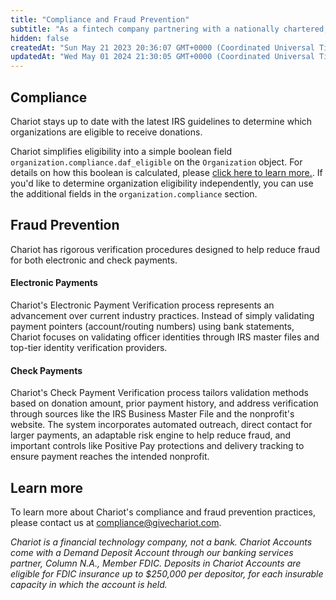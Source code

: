 ```yaml
---
title: "Compliance and Fraud Prevention"
subtitle: "As a fintech company partnering with a nationally chartered, federally regulated bank, Chariot adheres to stringent banking compliance standards, including the Bank Secrecy Act (BSA), U.S. Department of the Treasury's Anti-Money Laundering (AML) protocols, and a Customer Identification Program (CIP). Our Compliance Program aligns with industry best practices to mitigate risk and fraud. This ensures nonprofit eligibility and payment destinations are thoroughly evaluated and continuously monitored."
hidden: false
createdAt: "Sun May 21 2023 20:36:07 GMT+0000 (Coordinated Universal Time)"
updatedAt: "Wed May 01 2024 21:30:05 GMT+0000 (Coordinated Universal Time)"
---
```



## Compliance
Chariot stays up to date with the latest IRS guidelines to determine which organizations are eligible to receive donations.


Chariot simplifies eligibility into a simple boolean field `organization.compliance.daf_eligible` on the `Organization` object.
For details on how this boolean is calculated, please [click here to learn more.](https://intercom.help/givechariot/en/articles/10950166-how-does-chariot-assess-a-nonprofit-s-eligibility). If you'd like to determine organization eligibility independently,
you can use the additional fields in the `organization.compliance` section.

## Fraud Prevention
Chariot has rigorous verification procedures designed to help reduce fraud for both electronic and check payments.

#### Electronic Payments
Chariot's Electronic Payment Verification process represents an advancement over current industry practices.
Instead of simply validating payment pointers (account/routing numbers) using bank statements, Chariot focuses on validating officer
identities through IRS master files and top-tier identity verification providers.

#### Check Payments
Chariot's Check Payment Verification process tailors validation methods based on donation amount, prior payment history,
and address verification through sources like the IRS Business Master File and the nonprofit's website. The system
incorporates automated outreach, direct contact for larger payments, an adaptable risk engine to help reduce fraud,
and important controls like Positive Pay protections and delivery tracking to ensure payment reaches the intended nonprofit.

## Learn more
To learn more about Chariot's compliance and fraud prevention practices, please contact us at [compliance@givechariot.com](mailto:compliance@givechariot.com).

<Info>*Chariot is a financial technology company, not a bank. Chariot Accounts come with a Demand Deposit Account through our banking services partner, Column N.A., Member FDIC. Deposits in Chariot Accounts are eligible for FDIC insurance up to $250,000 per depositor, for each insurable capacity in which the account is held.*</Info>